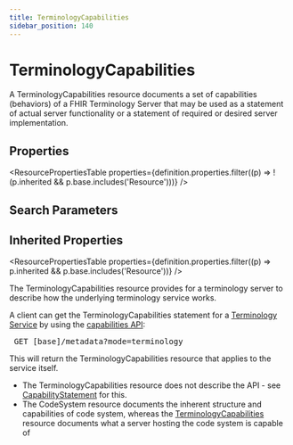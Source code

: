 ```yaml
---
title: TerminologyCapabilities
sidebar_position: 140
---
```



# TerminologyCapabilities

A <Link to="/docs/api/fhir/resources/terminologycapabilities">TerminologyCapabilities</Link> resource documents a set of capabilities (behaviors) of a FHIR Terminology Server that may be used as a statement of actual server functionality or a statement of required or desired server implementation.

<Tabs queryString="section">
  <TabItem value="schema" label="Schema" default>

## Properties

<ResourcePropertiesTable
  properties={definition.properties.filter((p) => !(p.inherited && p.base.includes('Resource')))}
/>

## Search Parameters

<SearchParamsTable searchParams={definition.searchParameters} />

## Inherited Properties

<ResourcePropertiesTable properties={definition.properties.filter((p) => p.inherited && p.base.includes('Resource'))} />

  </TabItem>
<TabItem value="usage" label="Usage">
<div> <a name="scope"></a>  <p> The <Link to="/docs/api/fhir/resources/terminologycapabilities">TerminologyCapabilities</Link> resource provides for a terminology server to describe how the underlying terminology service works. </p> <p> A client can get the <Link to="/docs/api/fhir/resources/terminologycapabilities">TerminologyCapabilities</Link> statement for a <a href="https://www.hl7.org/fhir/terminology-service.html">Terminology Service</a> by using the <a href="https://www.hl7.org/fhir/http.html#capabilities">capabilities API</a>: </p> <pre> GET [base]/metadata?mode=terminology </pre> <p> This will return the <Link to="/docs/api/fhir/resources/terminologycapabilities">TerminologyCapabilities</Link> resource that applies to the service itself. </p> </div>
</TabItem>
<TabItem value="relationships" label="Relationships">
<div> <a name="relationships"></a>   <ul>  <li>The <Link to="/docs/api/fhir/resources/terminologycapabilities">TerminologyCapabilities</Link> resource does not describe the API - see <a href="/docs/api/fhir/resources/capabilitystatement">CapabilityStatement</a> for this.</li>  <li>The <Link to="/docs/api/fhir/resources/codesystem">CodeSystem</Link> resource documents the inherent structure and capabilities of code system, whereas     the <a href="/docs/api/fhir/resources/terminologycapabilities">TerminologyCapabilities</a> resource documents what a server hosting the code system is capable of</li> </ul>  </div>
</TabItem>


</Tabs>
